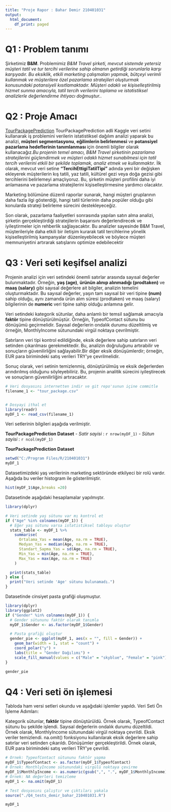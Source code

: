 ```yaml
---
title: "Proje Rapor : Bahar Demir 210401031"
output:
  html_document:
    df_print: paged
---
```


# Q1 : Problem tanımı

Şirketimiz **B&M**. Problemimiz *B&M Travel şirketi, mevcut sistemde yetersiz müşteri tatil ve tur tercihi verilerine sahip olmanın getirdiği sorunlarla karşı karşıyadır. Bu eksiklik, etkili marketing çalışmaları yapmak, bütçeyi verimli kullanmak ve müşterilere özel pazarlama stratejileri oluşturmak konusundaki potansiyeli kısıtlamaktadır. Müşteri odaklı ve kişiselleştirilmiş hizmet sunma amacıyla, tatil tercih verilerini toplama ve istatistiksel analizlerle değerlendirme ihtiyacı doğmuştur.*. 

# Q2 : Proje Amacı
[TourPackagePrediction](https://www.kaggle.com/datasets/sanamps/tourpackageprediction)  TourPackagePrediction adli Kaggle veri setini kullanarak iş problemini verilerin istatistiksel dağılım analizi yaparak bu analizi, **müşteri segmentasyonu**, **eğilimlerin belirlenmesi** ve **potansiyel pazarlama hedeflerinin tanımlanması ** için önemli bilgiler olarak kullanacağız.*Bu projenin temel amacı, B&M Travel şirketinin pazarlama stratejilerini güçlendirmek ve müşteri odaklı hizmet sunabilmesi için tatil tercih verilerini etkili bir şekilde toplamak, analiz etmek ve kullanmaktır*. İlk olarak, mevcut veri setine **"TercihEttigiTatilTipi"** adında yeni bir değişken ekleyerek müşterilerin kış tatili, yaz tatili, kültürel gezi veya doğa gezisi gibi tercihlerini belirlemeyi amaçlıyoruz. Bu, şirketin müşteri profilini daha iyi anlamasına ve pazarlama stratejilerini kişiselleştirmesine yardımcı olacaktır.

Marketing bölümüne düzenli raporlar sunarak, hangi müşteri gruplarının daha fazla ilgi gösterdiği, hangi tatil türlerinin daha popüler olduğu gibi konularda strateji belirleme sürecini destekleyeceğiz.

Son olarak, pazarlama faaliyetleri sonrasında yapılan satın alma analizi, şirketin gerçekleştirdiği stratejilerin başarısını değerlendirecek ve iyileştirmeler için rehberlik sağlayacaktır. Bu analizler sayesinde B&M Travel, müşterileriyle daha etkili bir iletişim kurarak tatil tercihlerine yönelik kişiselleştirilmiş kampanyalar düzenleyebilecek ve böylece müşteri memnuniyetini artırarak satışlarını optimize edebilecektir


# Q3 : Veri seti keşifsel analizi


Projenin analizi için veri setindeki önemli satırlar arasında sayısal değerler bulunmaktadır. Örneğin, **yaş (age)**, **ürünün alınıp alınmadığı (prodtaken)** ve **maaş (salary)** gibi sayısal değerlere ait bilgiler, analizin temelini oluşturmaktadır. Bu sayısal değerler, yaşın tam sayısal bir veri tipine **(num)** sahip olduğu, aynı zamanda ürün alım süresi (prodtaken) ve maaş (salary) bilgilerinin de **numeric ** veri tipine sahip olduğu anlamına gelir.

Veri setindeki kategorik sütunlar, daha anlamlı bir temsil sağlamak amacıyla **faktör** tipine dönüştürülmüştür. Örneğin, TypeofContact sütunu bu dönüşümü geçirmelidir. Sayısal değerlerin ondalık durumu düzeltilmiş ve örneğin, MonthlyIncome sütunundaki virgül noktaya çevrilmiştir.

Satırların veri tipi kontrol edildiğinde, eksik değerlere sahip satırların veri setinden çıkarılması gerekmektedir. Bu, analizin doğruluğunu artırabilir ve sonuçların güvenilirliğini sağlayabilir.Bir diğer eksik dönüşümlerdir; örneğin, EUR para birimindeki satış verileri TRY'ye çevrilmelidir.

Sonuç olarak, veri setinin temizlenmiş, dönüştürülmüş ve eksik değerlerden arındırılmış olduğunu söyleyebiliriz. Bu, projenin analitik sürecini iyileştirecek ve sonuçların güvenilirliğini artıracaktır.

```r



# Veri dosyasını internetten indir ve git repo'sunun içine commitle
filename_1 <- "tour_package.csv"


# Dosyayi ithal et
library(readr)
myDF_1 <- read_csv(filename_1)

```
Veri setlerinin bilgileri aşağıda verilmiştir.
  
  **TourPackagePrediction Dataset**
- *Satir sayisi* : `r nrow(myDF_1)`
- *Sütun sayisi* : `r ncol(myDF_1)`

**TourPackagePrediction Dataset**

```r
setwd("C:/Program Files/R/210401031")
myDF_1
```
Datasetimizdeki yaş verilerinin marketing sektöründe etkilyeci bir rolü vardır. Aşağıda bu veriler histogram ile gösterilmiştir.

```r
hist(myDF_1$Age,breaks =20)
```

Datasetinde aşağıdaki hesaplamalar yapılmıştır.
```r
library(dplyr)

# Veri setinde yaş sütunu var mı kontrol et
if ("Age" %in% colnames(myDF_1)) {
  # Eğer yaş sütunu varsa istatistiksel tabloyu oluştur
  stats_table <- myDF_1 %>%
    summarise(
      Ortalama_Yas = mean(Age, na.rm = TRUE),
      Medyan_Yas = median(Age, na.rm = TRUE),
      Standart_Sapma_Yas = sd(Age, na.rm = TRUE),
      Min_Yas = min(Age, na.rm = TRUE),
      Max_Yas = max(Age, na.rm = TRUE)
    )

  print(stats_table)
} else {
  print("Veri setinde 'Age' sütunu bulunamadı.")
}

```

Datasetinde cinsiyet pasta grafiği oluşmuştur.
```r
library(dplyr)
library(ggplot2)
if ("Gender" %in% colnames(myDF_1)) {
  # Gender sütununu faktör olarak tanımla
  myDF_1$Gender <- as.factor(myDF_1$Gender)

  # Pasta grafiği oluştur
  gender_pie <- ggplot(myDF_1, aes(x = "", fill = Gender)) +
    geom_bar(width = 1, stat = "count") +
    coord_polar("y") +
    labs(title = "Gender Dağılımı") +
    scale_fill_manual(values = c("Male" = "skyblue", "Female" = "pink"))  # Renkler isteğe bağlı, değiştirilebilir
}

gender_pie
```

# Q4 : Veri seti ön işlemesi


Tabloda ham versi setleri okundu ve aşağıdaki işlemler yapıldı.
Veri Seti Ön İşleme Adımları:

Kategorik sütunlar, **faktör** tipine dönüştürüldü. Örnek olarak, TypeofContact sütunu bu şekilde işlendi.
Sayısal değerlerin ondalık durumu düzeltildi. Örnek olarak, MonthlyIncome sütunundaki virgül noktaya çevrildi.
Eksik veriler temizlendi. na.omit() fonksiyonu kullanılarak eksik değerlere sahip satırlar veri setinden çıkarıldı.
Dönüşümler gerçekleştirildi. Örnek olarak, EUR para birimindeki satış verileri TRY'ye çevrildi.


```r
# Örnek: TypeofContact sütununu faktör yapma
myDF_1$TypeofContact <- as.factor(myDF_1$TypeofContact)
# Örnek: MonthlyIncome sütunundaki virgülü noktaya çevirme
myDF_1$MonthlyIncome <- as.numeric(gsub(",", ".", myDF_1$MonthlyIncome))
# Örnek: NA değerleri temizleme
myDF_1 <- na.omit(myDF_1)

```

```r


# Test dosyasını çalıştır ve çıktıları yakala
source("./Q4_tests_demir_bahar_210401031.R")

```

```r
myDF_1
```
